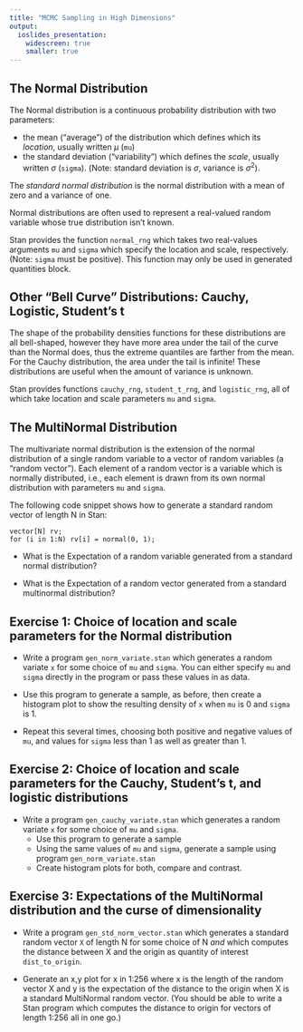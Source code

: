 ```yaml
---
title: "MCMC Sampling in High Dimensions"
output:
  ioslides_presentation:
    widescreen: true
    smaller: true
---
```


## The Normal Distribution

The Normal distribution is a continuous probability distribution with two parameters:

* the mean ("average") of the distribution which defines which its *location*, usually written $\mu$ (`mu`)
* the standard deviation ("variability") which defines the *scale*, usually written ${\sigma}$ (`sigma`).
(Note: standard deviation is $\sigma$, variance is ${\sigma}^2$).

The *standard normal distribution* is the normal distribution with a mean of zero and a variance of one.

Normal distributions are often used to represent a real-valued random variable whose true distribution isn't known.

Stan provides the function `normal_rng` which takes two real-values arguments `mu` and `sigma`
which specify the location and scale, respectively.  (Note:  `sigma` must be positive).
This function may only be used in generated quantities block.

## Other "Bell Curve" Distributions: Cauchy, Logistic, Student's t

The shape of the probability densities functions for these distributions are all bell-shaped,
however they have more area under the tail of the curve than the Normal does,
thus the extreme quantiles are farther from the mean.
For the Cauchy distribution, the area under the tail is infinite!
These distributions are useful when the amount of variance is unknown.

Stan provides functions `cauchy_rng`, `student_t_rng`, and `logistic_rng`,
all of which take location and scale parameters `mu` and `sigma`.

## The MultiNormal Distribution

The multivariate normal distribution is the extension of the normal distribution of a single random variable
to a vector of random variables (a "random vector").
Each element of a random vector is a variable which is normally distributed,
i.e., each element is drawn from its own normal distribution with parameters `mu` and `sigma`.

The following code snippet shows how to generate a standard random vector of length N in Stan:

```
vector[N] rv;
for (i in 1:N) rv[i] = normal(0, 1);
```

* What is the Expectation of a random variable generated from a standard normal distribution?

* What is the Expectation of a random vector generated from a standard multinormal distribution?

## Exercise 1:  Choice of location and scale parameters for the Normal distribution

* Write a program `gen_norm_variate.stan` which generates a random variate `x`
for some choice of `mu` and `sigma`.  You can either specify `mu` and `sigma`
directly in the program or pass these values in as data.

* Use this program to generate a sample, as before, then create a histogram plot to show the resulting density of `x`
when `mu` is 0 and `sigma` is 1.

* Repeat this several times, choosing both positive and negative values of `mu`,
  and values for `sigma` less than 1 as well as greater than 1.

## Exercise 2:  Choice of location and scale parameters for the Cauchy, Student's t, and logistic distributions

* Write a program `gen_cauchy_variate.stan` which generates a random variate `x` for some choice
of `mu` and `sigma`.
    + Use this program to generate a sample
    + Using the same values of `mu` and `sigma`, generate a sample using program `gen_norm_variate.stan`
    + Create histogram plots for both, compare and contrast.


## Exercise 3:  Expectations of the MultiNormal distribution and the curse of dimensionality

* Write a program `gen_std_norm_vector.stan` which generates a standard random vector `X` of length N for some choice of N
*and* which computes the distance between X and the origin as quantity of interest `dist_to_origin`.

* Generate an x,y plot for x in 1:256 where x is the length of the random vector X and y is the expectation of the distance to the origin when X is a standard MultiNormal random vector.  (You should be able to write a Stan program which computes the distance to origin for vectors of length 1:256 all in one go.)


